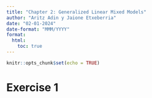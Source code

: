 ```yaml
---
title: "Chapter 2: Generalized Linear Mixed Models"
author: "Aritz Adin y Jaione Etxeberria"
date: "02-01-2024"
date-format: "MMM/YYYY"
format:
  html:
    toc: true
---
```


```r
knitr::opts_chunk$set(echo = TRUE)  
```

# Exercise 1
